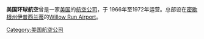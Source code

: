 {{Otheruses|other=其他條目說明|环球航空 (消歧义)}}
{{unreferenced|time=2018-04-14T06:26:37+00:00}}
{{Infobox airline
| airline = 美国环球航空 <br> Universal Airlines
| image = 
| image_size = 
| alt = 
| caption = 
| IATA = 
| ICAO = 
| callsign = 
| founded = 
| commenced =1966 
| ceased = 1972
| aoc = 
| bases = [[Willow_Run_Airport|Willow Run Airport]]
| hubs = 
| secondary_hubs = 
| focus_cities = 
| frequent_flyer = 
| lounge = 
| alliance = 
| subsidiaries = 
| fleet_size = 
| destinations = 
| company_slogan = 
| parent = 
| traded_as = 
| ISIN = 
| headquarters = 
| key_people = 
| revenue = 
| operating_income = 
| net_income = 
| profit = 
| assets = 
| equity = 
| num_employees = 
| website = 
| notes = 
}}
'''美国环球航空'''曾是一家[[美国|美国]]的[[航空公司|航空公司]]，于 1966年至1972年运营。总部设在[[密歇根州|密歇根州]][[伊普西兰蒂|伊普西兰蒂]]的[[Willow_Run_Airport|Willow Run Airport]]。

[[Category:美国航空公司|Category:美国航空公司]]